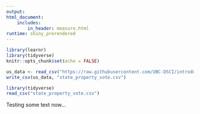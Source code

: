 ```yaml
---
output:
html_document:
    includes: 
        in_header: measure.html
runtime: shiny_prerendered
---
```


```r
library(learnr)
library(tidyverse)
knitr::opts_chunk$set(echo = FALSE)
```

```r
us_data <- read_csv("https://raw.githubusercontent.com/UBC-DSCI/introduction-to-datascience/master/state_property_vote.csv")
write_csv(us_data, "state_property_vote.csv")
```

```r
library(tidyverse)
read_csv("state_property_vote.csv")
```

<div data-iframe-height></div>

Testing some text now...

